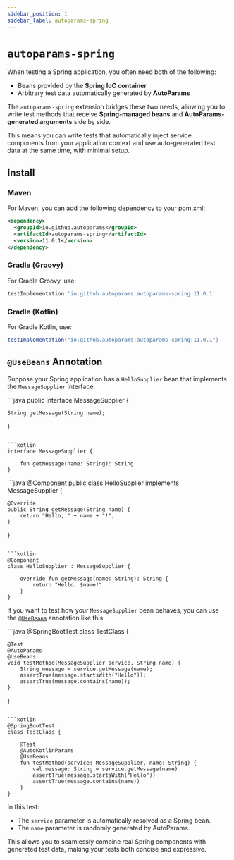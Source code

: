 ```yaml
---
sidebar_position: 1
sidebar_label: autoparams-spring
---
```



# `autoparams-spring`

When testing a Spring application, you often need both of the following:

- Beans provided by the **Spring IoC container**
- Arbitrary test data automatically generated by **AutoParams**

The `autoparams-spring` extension bridges these two needs, allowing you to write test methods that receive **Spring-managed beans** and **AutoParams-generated arguments** side by side.

This means you can write tests that automatically inject service components from your application context and use auto-generated test data at the same time, with minimal setup.

## Install

### Maven

For Maven, you can add the following dependency to your pom.xml:

```xml
<dependency>
  <groupId>io.github.autoparams</groupId>
  <artifactId>autoparams-spring</artifactId>
  <version>11.0.1</version>
</dependency>
```

### Gradle (Groovy)

For Gradle Groovy, use:

```gradle
testImplementation 'io.github.autoparams:autoparams-spring:11.0.1'
```

### Gradle (Kotlin)

For Gradle Kotlin, use:

```gradle
testImplementation("io.github.autoparams:autoparams-spring:11.0.1")
```

## `@UseBeans` Annotation

Suppose your Spring application has a `HelloSupplier` bean that implements the `MessageSupplier` interface:

<JavaKotlinCodeBlock>
```java
public interface MessageSupplier {

    String getMessage(String name);
}
```

```kotlin
interface MessageSupplier {
    
    fun getMessage(name: String): String
}
```
</JavaKotlinCodeBlock>

<JavaKotlinCodeBlock>
```java
@Component
public class HelloSupplier implements MessageSupplier {

    @Override
    public String getMessage(String name) {
        return "Hello, " + name + "!";
    }
}
```

```kotlin
@Component
class HelloSupplier : MessageSupplier {

    override fun getMessage(name: String): String {
        return "Hello, $name!"
    }
}
```
</JavaKotlinCodeBlock>

If you want to test how your `MessageSupplier` bean behaves, you can use the [`@UseBeans`](https://javadoc.io/doc/io.github.autoparams/autoparams-spring/latest/autoparams/spring/UseBeans.html) annotation like this:

<JavaKotlinCodeBlock>
```java
@SpringBootTest
class TestClass {

    @Test
    @AutoParams
    @UseBeans
    void testMethod(MessageSupplier service, String name) {
        String message = service.getMessage(name);
        assertTrue(message.startsWith("Hello"));
        assertTrue(message.contains(name));
    }
}
```

```kotlin
@SpringBootTest
class TestClass {

    @Test
    @AutoKotlinParams
    @UseBeans
    fun testMethod(service: MessageSupplier, name: String) {
        val message: String = service.getMessage(name)
        assertTrue(message.startsWith("Hello"))
        assertTrue(message.contains(name))
    }
}
```
</JavaKotlinCodeBlock>

In this test:

- The `service` parameter is automatically resolved as a Spring bean.
- The `name` parameter is randomly generated by AutoParams.

This allows you to seamlessly combine real Spring components with generated test data, making your tests both concise and expressive.
